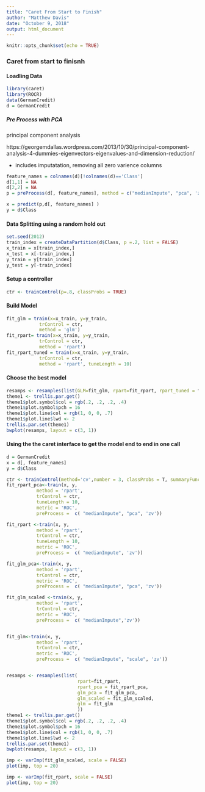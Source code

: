 ```yaml
---
title: "Caret From Start to Finish"
author: "Matthew Davis"
date: "October 9, 2018"
output: html_document
---
```


```r
knitr::opts_chunk$set(echo = TRUE)
```
### Caret from start to finisnh

#### Loadling Data


```r

library(caret)
library(ROCR)
data(GermanCredit)
d = GermanCredit
```


##### Pre Process with PCA
principal component analysis

https://georgemdallas.wordpress.com/2013/10/30/principal-component-analysis-4-dummies-eigenvectors-eigenvalues-and-dimension-reduction/

* includes imputatation, removing all zero varience columns
```r
feature_names = colnames(d)[!colnames(d)=='Class']
d[1,1] = NA
d[2,2] = NA
p = preProcess(d[, feature_names], method = c("medianImpute", "pca", 'zv'), pcaComp=4)

x = predict(p,d[, feature_names] )
y = d$Class

````


#### Data Splitting using a random hold out

```r
set.seed(2012)
train_index = createDataPartition(d$Class, p =.2, list = FALSE)
x_train = x[train_index,] 
x_test = x[-train_index,]
y_train = y[train_index]
y_test = y[-train_index]
```

#### Setup a controller
```r
ctr <- trainControl(p=.8, classProbs = TRUE)

```


#### Build Model

```r


fit_glm = train(x=x_train, y=y_train,
            trControl = ctr,
            method = 'glm')
fit_rpart= train(x=x_train, y=y_train,
            trControl = ctr,
            method = 'rpart')
fit_rpart_tuned = train(x=x_train, y=y_train,
            trControl = ctr,
            method = 'rpart', tuneLength = 10)


```


#### Choose the best model
```r

resamps <- resamples(list(GLM=fit_glm, rpart=fit_rpart, rpart_tuned = fit_rpart_tuned))
theme1 <- trellis.par.get()
theme1$plot.symbol$col = rgb(.2, .2, .2, .4)
theme1$plot.symbol$pch = 16
theme1$plot.line$col = rgb(1, 0, 0, .7)
theme1$plot.line$lwd <- 2
trellis.par.set(theme1)
bwplot(resamps, layout = c(3, 1))
```



#### Using the the caret interface to get the model end to end in one call



```r
d = GermanCredit
x = d[, feature_names] 
y = d$Class

ctr <- trainControl(method='cv',number = 3, classProbs = T, summaryFunction = twoClassSummary)
fit_rpart_pca<-train(x, y, 
           method = 'rpart',
           trControl = ctr, 
           tuneLength = 10, 
           metric = 'ROC',
           preProcess =  c( "medianImpute", "pca", 'zv'))

fit_rpart <-train(x, y, 
           method = 'rpart',
           trControl = ctr, 
           tuneLength = 10, 
           metric = 'ROC',
           preProcess =  c( "medianImpute", 'zv'))

fit_glm_pca<-train(x, y, 
           method = 'rpart',
           trControl = ctr, 
           metric = 'ROC',
           preProcess =  c( "medianImpute", "pca", 'zv'))  

fit_glm_scaled <-train(x, y, 
           method = 'rpart',
           trControl = ctr, 
           metric = 'ROC',
           preProcess =  c( "medianImpute",'zv'))     


fit_glm<-train(x, y, 
           method = 'rpart',
           trControl = ctr, 
           metric = 'ROC',
           preProcess =  c( "medianImpute", "scale", 'zv'))     



```


```r
resamps <- resamples(list(
                          rpart=fit_rpart, 
                          rpart_pca = fit_rpart_pca,
                          glm_pca = fit_glm_pca,
                          glm_scaled = fit_glm_scaled,
                          glm = fit_glm
                          ))
theme1 <- trellis.par.get()
theme1$plot.symbol$col = rgb(.2, .2, .2, .4)
theme1$plot.symbol$pch = 16
theme1$plot.line$col = rgb(1, 0, 0, .7)
theme1$plot.line$lwd <- 2
trellis.par.set(theme1)
bwplot(resamps, layout = c(3, 1))
```
```r


imp <- varImp(fit_glm_scaled, scale = FALSE)
plot(imp, top = 20)

imp <- varImp(fit_rpart, scale = FALSE)
plot(imp, top = 20)

```